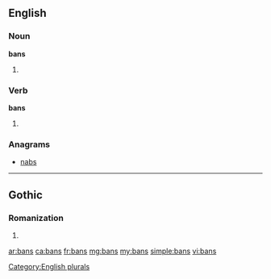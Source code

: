 ==English==

===Noun===
'''bans'''

# {{plural of|[[ban]]}}

===Verb===
'''bans'''

# {{third-person singular of|ban}}

===Anagrams===
* [[nabs#English|nabs]]

[[Category:English plurals]]

----

==Gothic==

===Romanization===
{{got-rom}}

# {{got-romanization of|𐌱𐌰𐌽𐍃}}

[[ar:bans]]
[[ca:bans]]
[[fr:bans]]
[[mg:bans]]
[[my:bans]]
[[simple:bans]]
[[vi:bans]]